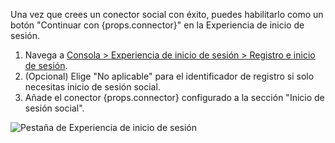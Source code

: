 Una vez que crees un conector social con éxito, puedes habilitarlo como un botón "Continuar con {props.connector}" en la Experiencia de inicio de sesión.

1. Navega a [Consola > Experiencia de inicio de sesión > Registro e inicio de sesión](https://cloud.logto.io/to/sign-in-experience/sign-up-and-sign-in).
2. (Opcional) Elige "No aplicable" para el identificador de registro si solo necesitas inicio de sesión social.
3. Añade el conector {props.connector} configurado a la sección "Inicio de sesión social".

<img src="/img/tutorial/sie-tab.png" alt="Pestaña de Experiencia de inicio de sesión" />
